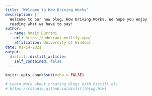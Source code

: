 ```yaml
---
title: "Welcome to How Driving Works"
description: |
  Welcome to our new blog, How Driving Works. We hope you enjoy 
  reading what we have to say!
author:
  - name: Umair Durrani
    url: https://udurrani.netlify.app/
    affiliation: University of Windsor
date: 01-14-2021
output:
  distill::distill_article:
    self_contained: false
---
```


```r
knitr::opts_chunk$set(echo = FALSE)

# Learn more about creating blogs with Distill at:
# https://rstudio.github.io/distill/blog.html

```



